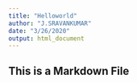 ```yaml
---
title: "Helloworld"
author: "J.SRAVANKUMAR"
date: "3/26/2020"
output: html_document
---
```

## This is a Markdown File